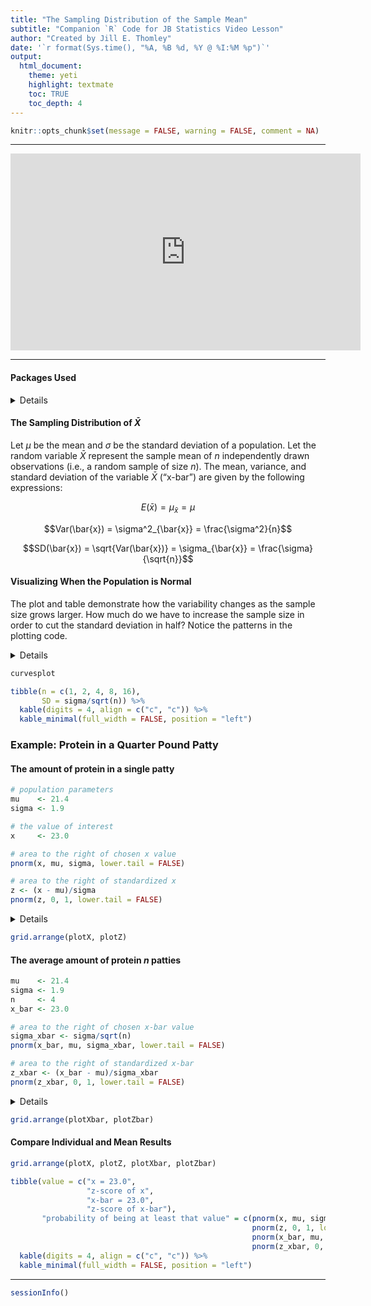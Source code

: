 ```yaml
---
title: "The Sampling Distribution of the Sample Mean"
subtitle: "Companion `R` Code for JB Statistics Video Lesson"
author: "Created by Jill E. Thomley"
date: '`r format(Sys.time(), "%A, %B %d, %Y @ %I:%M %p")`'
output: 
  html_document: 
    theme: yeti
    highlight: textmate
    toc: TRUE
    toc_depth: 4
---
```


```r
knitr::opts_chunk$set(message = FALSE, warning = FALSE, comment = NA)
```

***
<iframe width="560" height="315" src="https://www.youtube.com/embed/q50GpTdFYyI" frameborder="0" allow="accelerometer; autoplay; encrypted-media; gyroscope; picture-in-picture" allowfullscreen></iframe>
***

#### Packages Used

<details>
```r
library(tidyverse)
library(knitr)
library(kableExtra)
library(gridExtra)
```
</details>

#### The Sampling Distribution of $\bar{X}$

Let $\mu$ be the mean and $\sigma$ be the standard deviation of a population. Let the random variable $\bar{X}$ represent the sample mean of $n$ independently drawn observations (i.e., a random sample of size $n$). The mean, variance, and standard deviation of the variable $\bar{X}$ ("x-bar") are given by the following expressions:


$$E(\bar{x}) = \mu_{\bar{x}} = \mu$$

$$Var(\bar{x}) = \sigma^2_{\bar{x}} = \frac{\sigma^2}{n}$$

$$SD(\bar{x}) = \sqrt{Var(\bar{x})} = \sigma_{\bar{x}} = \frac{\sigma}{\sqrt{n}}$$

#### Visualizing When the Population is Normal

The plot and table demonstrate how the variability changes as the sample size grows larger. How much do we have to increase the sample size in order to cut the standard deviation in half? Notice the patterns in the plotting code.

<details>
```r
# enter the population parameters
mu    <- 0 
sigma <- 1

# plotting limits for the x-axis
lower <- (mu - 4 * sigma)
upper <- (mu + 4 * sigma)

curvesplot <- ggplot() + 
  stat_function(fun = dnorm,                                      # population curve 
                args = list(mu, sigma), 
                xlim = c(lower, upper)) +  
  stat_function(fun = dnorm,                                      # x-bar when n = 2
                args = list(mu, sigma/sqrt(2)),
                xlim = c(lower, upper),  
                aes(color = "n = 02")) +
  stat_function(fun = dnorm,                                      # x-bar when n = 4 
                args = list(mu, sigma/sqrt(4)),  
                xlim = c(lower, upper),  
                aes(color = "n = 04")) +
  stat_function(fun = dnorm,                                      # x-bar when n = 8
                args = list(mu, sigma/sqrt(8)),  
                xlim = c(lower, upper),  
                aes(color = "n = 08")) +   # x-bar when n = 8
  stat_function(fun = dnorm,                                      # x-bar when n = 16
                args = list(mu, sigma/sqrt(16)), 
                xlim = c(lower, upper),  
                aes(color = "n = 16")) + 
  scale_x_continuous(breaks = seq(lower, upper, sigma)) +
  scale_color_manual(values = c("n = 02" = "red", "n = 04" = "green", "n = 08" = "orange", "n = 16" = "purple")) +
  labs(title = "Population Distribution vs. Sampling Distributions for n = 2, 4, 8, and 16", 
       x = NULL, y = "density") + 
  theme_linedraw()
```
</details>

```r
curvesplot
```

```r
tibble(n = c(1, 2, 4, 8, 16),
       SD = sigma/sqrt(n)) %>% 
  kable(digits = 4, align = c("c", "c")) %>% 
  kable_minimal(full_width = FALSE, position = "left")
```

### Example: Protein in a Quarter Pound Patty

#### The amount of protein in a single patty

```r
# population parameters
mu    <- 21.4 
sigma <- 1.9

# the value of interest
x     <- 23.0

# area to the right of chosen x value
pnorm(x, mu, sigma, lower.tail = FALSE)

# area to the right of standardized x
z <- (x - mu)/sigma
pnorm(z, 0, 1, lower.tail = FALSE)
```

<details>
```r
LB <- mu - 4 * sigma   # lower limit for plotting
UB <- mu + 4 * sigma   # upper limit for plotting

plotX <- ggplot() + 
  stat_function(fun = dnorm, 
                args = list(mu, sigma), 
                geom = "area", 
                xlim = c(x, UB),
                fill = "lightblue") +
    stat_function(fun = dnorm,
                args = list(mu, sigma)) +
  scale_x_continuous(limits = c(LB, UB),
                     breaks = seq(from = LB, to = UB, by = sigma)) +
  scale_y_continuous(expand = expansion(mult = c(0, 0.05))) +
  labs(x = "x", y = "f(x)") +
  theme_linedraw()

plotZ <- ggplot() + 
  stat_function(fun = dnorm, 
                args = list(0, 1), 
                geom = "area", 
                xlim = c(z, 4),
                fill = "lightblue") +
  stat_function(fun = dnorm, args = list(0, 1)) +
  scale_x_continuous(limits = c(-4, 4),
                     breaks = seq(from = -4, to = 4, by = 1)) +
  scale_y_continuous(expand = expansion(mult = c(0, 0.05))) +
  labs(x = "z", y = "f(z)") +
  theme_linedraw()
```
</details>

```r
grid.arrange(plotX, plotZ)
```

#### The average amount of protein $n$ patties

```r
mu    <- 21.4 
sigma <- 1.9
n     <- 4
x_bar <- 23.0

# area to the right of chosen x-bar value
sigma_xbar <- sigma/sqrt(n)
pnorm(x_bar, mu, sigma_xbar, lower.tail = FALSE)

# area to the right of standardized x-bar
z_xbar <- (x_bar - mu)/sigma_xbar
pnorm(z_xbar, 0, 1, lower.tail = FALSE) 
```

<details>
```r
LB <- mu - 4 * sigma_xbar   # lower limit for plotting
UB <- mu + 4 * sigma_xbar   # upper limit for plotting

plotXbar <- ggplot() + 
  stat_function(fun = dnorm, 
                args = list(mu, sigma_xbar), 
                geom = "area", 
                xlim = c(x_bar, UB),
                fill = "lightblue") +
  stat_function(fun = dnorm, 
                args = list(mu, sigma_xbar)) +
  scale_x_continuous(limits = c(LB, UB),
                     breaks = seq(from = LB, to = UB, by = sigma_xbar)) +
  scale_y_continuous(expand = expansion(mult = c(0, 0.05))) +
  labs(x = "x-bar", y = "f(x)") +
  theme_linedraw()

plotZbar <- ggplot() + 
  stat_function(fun = dnorm, 
                args = list(0, 1), 
                geom = "area", 
                xlim = c(z_xbar, 4),
                fill = "lightblue") +
  stat_function(fun = dnorm,
                args = list(0, 1)) +
  scale_x_continuous(limits = c(-4, 4),
                     breaks = seq(from = -4, to = 4, by = 1)) +
  scale_y_continuous(expand = expansion(mult = c(0, 0.05))) +
  labs(x = "z_xbar", y = "f(z)") +
  theme_linedraw()
```
</details>

```r
grid.arrange(plotXbar, plotZbar)
```

#### Compare Individual and Mean Results

```r
grid.arrange(plotX, plotZ, plotXbar, plotZbar)
```

```r
tibble(value = c("x = 23.0", 
                 "z-score of x", 
                 "x-bar = 23.0", 
                 "z-score of x-bar"),
       "probability of being at least that value" = c(pnorm(x, mu, sigma, lower.tail = FALSE),
                                                      pnorm(z, 0, 1, lower.tail = FALSE),
                                                      pnorm(x_bar, mu, sigma_xbar, lower.tail = FALSE),
                                                      pnorm(z_xbar, 0, 1, lower.tail = FALSE))) %>% 
  kable(digits = 4, align = c("c", "c")) %>% 
  kable_minimal(full_width = FALSE, position = "left")
```


***
```r
sessionInfo()
```
